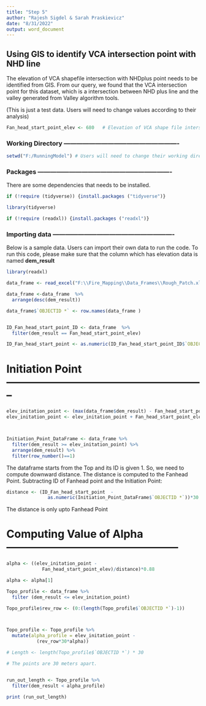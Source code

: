 ---
title: "Step 5"
author: "Rajesh Sigdel & Sarah Praskievicz"
date: "8/31/2022"
output: word_document
---


## Using GIS to identify VCA intersection point with NHD line

The elevation of VCA shapefile intersection with NHDplus point needs to be identified from GIS. From our query, we found that the VCA intersection point for this dataset, which is a intersection between NHD plus line and the valley generated from Valley algorithm tools. 

(This is just a test data. Users will need to change values according to their analysis)

```{r}
Fan_head_start_point_elev <- 680   # Elevation of VCA shape file intersection Point with NHD line
```

### Working Directory -------------------------------------------------------


```{r}
setwd("F:/RunningModel") # Users will need to change their working directory depending upon where the data is stored. 
```


### Packages ----------------------------------------------------------------

There are some dependencies that needs to be installed. 

```{r, warning = F, message = F}
if (!require (tidyverse)) {install.packages ("tidyverse")}

library(tidyverse)

if (!require (readxl)) {install.packages ("readxl")}
```


### Importing data ----------------------------------------------------------

Below is a sample data. Users can import their own data to run the code. 
To run this code, please make sure that the column which has elevation data is named **dem_result**

```{r, warning = F, message = F}

library(readxl)

data_frame <- read_excel("F:\\Fire_Mapping\\Data_Frames\\Rough_Patch.xlsx")

```



```{r}

data_frame <-data_frame  %>% 
  arrange(desc(dem_result))

data_frame$`OBJECTID *` <- row.names(data_frame )


ID_Fan_head_start_point_ID <- data_frame  %>%   
  filter(dem_result == Fan_head_start_point_elev)

ID_Fan_head_start_point <- as.numeric(ID_Fan_head_start_point_ID$`OBJECTID *`) 

```

# Initiation Point --------------------------------------------------------

```{r}
elev_initation_point <- (max(data_frame$dem_result) - Fan_head_start_point_elev)/2
elev_initation_point <- elev_initation_point + Fan_head_start_point_elev



Initiation_Point_DataFrame <- data_frame %>% 
  filter(dem_result >= elev_initation_point) %>% 
  arrange(dem_result) %>% 
  filter(row_number()==1)

```


The dataframe starts from the Top and its ID is given 1. So, we need to compute downward distance. The distance is computed to the Fanhead  Point. Subtracting ID of Fanhead point and the Initiation Point:


```{r}
distance <- (ID_Fan_head_start_point  - 
               as.numeric(Initiation_Point_DataFrame$`OBJECTID *`))*30    

```

The distance is only upto Fanhead  Point


# Computing Value of Alpha ------------------------------------------------


```{r}


alpha <- ((elev_initation_point - 
             Fan_head_start_point_elev)/distance)*0.88

alpha <- alpha[1]


```


```{r}
Topo_profile <- data_frame %>% 
  filter (dem_result <= elev_initation_point)

Topo_profile$rev_row <- (0:(length(Topo_profile$`OBJECTID *`)-1))



Topo_profile <- Topo_profile %>% 
  mutate(alpha_profile = elev_initation_point - 
           (rev_row*30*alpha))
```

```{r}

# Length <- length(Topo_profile$`OBJECTID *`) * 30 

# The points are 30 meters apart. 


run_out_length <- Topo_profile %>% 
  filter(dem_result < alpha_profile)

print (run_out_length)

```



